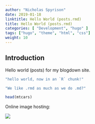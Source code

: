 ```yaml
---
author: "Nicholas Spyrison"
date: 2019-01-18
linktitle: Hello World (posts.rmd)
title: Hello World (posts.rmd)
categories: [ "Development", "hugo" ]
tags: ["hugo", "theme", "html", "css"]
weight: 10
---
```



## Introduction

Hello world (posts) for my blogdown site.


```r
"hello world, now in an `R` chunk!"

"We like .rmd as much as we do .md?"

head(mtcars)
```

Online image hosting:

![](https://i.redd.it/jle76y13zis11.gif)

